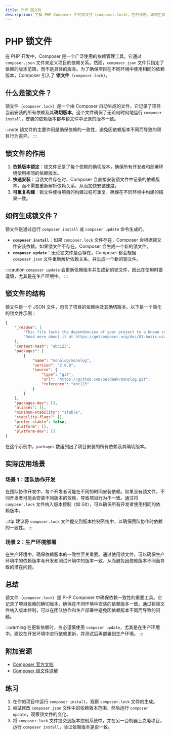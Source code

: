 ```yaml
---
title: PHP 锁文件
description: 了解 PHP Composer 中的锁文件（composer.lock），它的作用、如何生成以及如何在项目中使用它来确保依赖的一致性。
---
```


# PHP 锁文件

在 PHP 开发中，Composer 是一个广泛使用的依赖管理工具。它通过 `composer.json` 文件来定义项目的依赖关系。然而，`composer.json` 文件只指定了依赖的版本范围，而不是具体的版本。为了确保项目在不同环境中使用相同的依赖版本，Composer 引入了 **锁文件**（`composer.lock`）。

## 什么是锁文件？

锁文件（`composer.lock`）是一个由 Composer 自动生成的文件，它记录了项目当前安装的所有依赖及其**确切版本**。这个文件确保了无论何时何地运行 `composer install`，安装的依赖版本都与锁文件中记录的版本一致。

:::note
锁文件的主要作用是确保依赖的一致性，避免因依赖版本不同而导致的项目行为差异。
:::

## 锁文件的作用

1. **依赖版本锁定**：锁文件记录了每个依赖的确切版本，确保所有开发者和部署环境使用相同的依赖版本。
2. **快速安装**：当锁文件存在时，Composer 会直接安装锁文件中记录的依赖版本，而不需要重新解析依赖关系，从而加快安装速度。
3. **可重复构建**：锁文件使得项目的构建过程可重复，确保在不同环境中构建的结果一致。

## 如何生成锁文件？

锁文件是通过运行 `composer install` 或 `composer update` 命令生成的。

- **`composer install`**：如果 `composer.lock` 文件存在，Composer 会根据锁文件安装依赖。如果锁文件不存在，Composer 会生成一个新的锁文件。
- **`composer update`**：无论锁文件是否存在，Composer 都会根据 `composer.json` 文件重新解析依赖关系，并生成一个新的锁文件。

:::caution
`composer update` 会更新依赖版本并生成新的锁文件，因此在使用时要谨慎，尤其是在生产环境中。
:::

## 锁文件的结构

锁文件是一个 JSON 文件，包含了项目的依赖树及其确切版本。以下是一个简化的锁文件示例：

```json
{
    "_readme": [
        "This file locks the dependencies of your project to a known state",
        "Read more about it at https://getcomposer.org/doc/01-basic-usage.md#installing-dependencies"
    ],
    "content-hash": "abc123",
    "packages": [
        {
            "name": "monolog/monolog",
            "version": "2.0.0",
            "source": {
                "type": "git",
                "url": "https://github.com/Seldaek/monolog.git",
                "reference": "abc123"
            }
        }
    ],
    "packages-dev": [],
    "aliases": [],
    "minimum-stability": "stable",
    "stability-flags": [],
    "prefer-stable": false,
    "platform": [],
    "platform-dev": []
}
```

在这个示例中，`packages` 数组列出了项目安装的所有依赖及其确切版本。

## 实际应用场景

### 场景 1：团队协作开发

在团队协作开发中，每个开发者可能在不同的时间安装依赖。如果没有锁文件，不同开发者可能会安装不同版本的依赖，导致项目行为不一致。通过将 `composer.lock` 文件纳入版本控制（如 Git），可以确保所有开发者使用相同的依赖版本。

:::tip
建议将 `composer.lock` 文件提交到版本控制系统中，以确保团队协作时依赖的一致性。
:::

### 场景 2：生产环境部署

在生产环境中，确保依赖版本的一致性至关重要。通过使用锁文件，可以确保生产环境中的依赖版本与开发和测试环境中的版本一致，从而避免因依赖版本不同而导致的潜在问题。

## 总结

锁文件（`composer.lock`）是 PHP Composer 中确保依赖一致性的重要工具。它记录了项目依赖的确切版本，确保在不同环境中安装的依赖版本一致。通过将锁文件纳入版本控制，可以在团队协作和生产部署中避免因依赖版本不同而导致的问题。

:::warning
在更新依赖时，务必谨慎使用 `composer update`，尤其是在生产环境中。建议在开发环境中进行依赖更新，并测试后再部署到生产环境。
:::

## 附加资源

- [Composer 官方文档](https://getcomposer.org/doc/)
- [Composer 锁文件详解](https://getcomposer.org/doc/01-basic-usage.md#composer-lock-the-lock-file)

## 练习

1. 在你的项目中运行 `composer install`，观察 `composer.lock` 文件的生成。
2. 尝试修改 `composer.json` 文件中的依赖版本范围，然后运行 `composer update`，观察锁文件的变化。
3. 将 `composer.lock` 文件提交到版本控制系统中，并在另一台机器上克隆项目，运行 `composer install`，验证依赖版本是否一致。